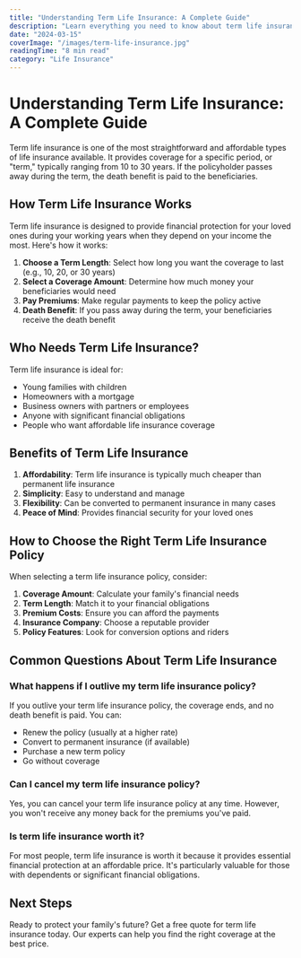 ```yaml
---
title: "Understanding Term Life Insurance: A Complete Guide"
description: "Learn everything you need to know about term life insurance, including how it works, who needs it, and how to choose the right policy."
date: "2024-03-15"
coverImage: "/images/term-life-insurance.jpg"
readingTime: "8 min read"
category: "Life Insurance"
---
```


# Understanding Term Life Insurance: A Complete Guide

Term life insurance is one of the most straightforward and affordable types of life insurance available. It provides coverage for a specific period, or "term," typically ranging from 10 to 30 years. If the policyholder passes away during the term, the death benefit is paid to the beneficiaries.

## How Term Life Insurance Works

Term life insurance is designed to provide financial protection for your loved ones during your working years when they depend on your income the most. Here's how it works:

1. **Choose a Term Length**: Select how long you want the coverage to last (e.g., 10, 20, or 30 years)
2. **Select a Coverage Amount**: Determine how much money your beneficiaries would need
3. **Pay Premiums**: Make regular payments to keep the policy active
4. **Death Benefit**: If you pass away during the term, your beneficiaries receive the death benefit

## Who Needs Term Life Insurance?

Term life insurance is ideal for:

- Young families with children
- Homeowners with a mortgage
- Business owners with partners or employees
- Anyone with significant financial obligations
- People who want affordable life insurance coverage

## Benefits of Term Life Insurance

1. **Affordability**: Term life insurance is typically much cheaper than permanent life insurance
2. **Simplicity**: Easy to understand and manage
3. **Flexibility**: Can be converted to permanent insurance in many cases
4. **Peace of Mind**: Provides financial security for your loved ones

## How to Choose the Right Term Life Insurance Policy

When selecting a term life insurance policy, consider:

1. **Coverage Amount**: Calculate your family's financial needs
2. **Term Length**: Match it to your financial obligations
3. **Premium Costs**: Ensure you can afford the payments
4. **Insurance Company**: Choose a reputable provider
5. **Policy Features**: Look for conversion options and riders

## Common Questions About Term Life Insurance

### What happens if I outlive my term life insurance policy?

If you outlive your term life insurance policy, the coverage ends, and no death benefit is paid. You can:
- Renew the policy (usually at a higher rate)
- Convert to permanent insurance (if available)
- Purchase a new term policy
- Go without coverage

### Can I cancel my term life insurance policy?

Yes, you can cancel your term life insurance policy at any time. However, you won't receive any money back for the premiums you've paid.

### Is term life insurance worth it?

For most people, term life insurance is worth it because it provides essential financial protection at an affordable price. It's particularly valuable for those with dependents or significant financial obligations.

## Next Steps

Ready to protect your family's future? Get a free quote for term life insurance today. Our experts can help you find the right coverage at the best price. 